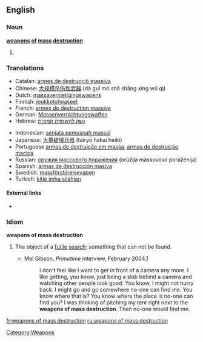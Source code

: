 ==English==

===Noun===
'''[[weapons]] [[of]] [[mass]] [[destruction]]'''

# {{plural of|weapon of mass destruction}}

===Translations===
{{trans-top}}
*Catalan: [[armes de destrucció massiva]] {{f}}
*Chinese: [[大规模杀伤性武器]] (dà guī mó shā shāng xìng wǔ qì)
*Dutch: [[massavernietigingswapens]]
*Finnish: [[joukkotuhoaseet]]
*French: [[armes de destruction massive]] {{f}}
*German: [[Massenvernichtungswaffen]] {{f}}
*Hebrew: [[נשק להשמדה המונית]]
{{trans-mid}}
*Indonesian: [[senjata pemusnah massal]]
*Japanese: [[大量破壊兵器]] (tairyō hakai heiki)
*Portuguese [[armas de destruição em massa]], [[armas de destruição maciça]] {{f}}
*Russian: [[оружия массового поражения]] (orúžija mássovovo poražénija) {{n}}
*Spanish: [[armas de destrucción masiva]] {{f}}
*Swedish: [[massförstörelsevapen]] {{n}}
*Turkish: [[kitle imha silahları]]
{{trans-bottom}}

====External links====
* {{pedialite}}

===Idiom===
'''weapons of mass destruction'''

# {{rfv-sense}} The object of a [[futile]] [[search]]; something that can not be found.
#* Mel Gibson, ''Primetime'' interview, February 2004.[http://sixtyminutes.ninemsn.com.au/sixtyminutes/stories/2004_02_22/story_1034.asp]
#*: I don't feel like I want to get in front of a camera any more. I like getting, you know, just being a slob behind a camera and watching other people look good. You know, I might not hurry back. I might go and go somewhere no-one can find me. You know where that is? You know where the place is no-one can find you? I was thinking of pitching my tent right next to the '''weapons of mass destruction'''. Then no-one would find me.

[[Category:Weapons]]

[[fr:weapons of mass destruction]]
[[ru:weapons of mass destruction]]
